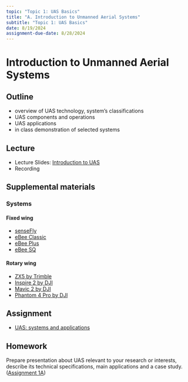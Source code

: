 ```yaml
---
topic: "Topic 1: UAS Basics"
title: "A. Introduction to Unmanned Aerial Systems"
subtitle: "Topic 1: UAS Basics"
date: 8/19/2024
assignment-due-date: 8/28/2024
---
```


# Introduction to Unmanned Aerial Systems

## Outline

* overview of UAS technology, system's classifications
* UAS components and operations
* UAS applications
* in class demonstration of selected systems

## Lecture

* Lecture Slides: [Introduction to UAS](lectures/lecture_1a.qmd)
* Recording

## Supplemental materials

### Systems

#### Fixed wing 
* [senseFly](https://www.sensefly.com/)
* [eBee Classic](https://www.sensefly.com/drone/ebee-mapping-drone/)
* [eBee Plus](https://www.sensefly.com/drone/ebee-plus-survey-drone/)
* [eBee SQ](https://www.sensefly.com/drone/ebee-sq-agriculture-drone/)

#### Rotary wing
- [ZX5 by Trimble](https://www.trimble.com/Survey/ZX5.aspx)
- [Inspire 2 by DJI](https://www.dji.com/inspire-2)
- [Mavic 2 by DJI](https://www.dji.com/mavic-2)
- [Phantom 4 Pro by DJI](https://www.dji.com/phantom-4-pro-v2)

## Assignment

* [UAS: systems and applications](assignments/assignment_1a.qmd)

## Homework

Prepare presentation about UAS relevant to your research or interests, describe its technical specifications, main applications and a case study. ([Assignment 1A](assignments/assignment_1a.qmd))


